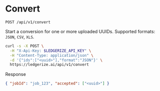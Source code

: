 # Convert

`POST /api/v1/convert`

Start a conversion for one or more uploaded UUIDs. Supported formats: `JSON`, `CSV`, `XLS`.

```bash
curl -s -X POST \
  -H "X-Api-Key: $LEDGERIZE_API_KEY" \
  -H "Content-Type: application/json" \
  -d '{"ids":["<uuid>"],"format":"JSON"}' \
  https://ledgerize.ai/api/v1/convert
```

Response
```json
{ "jobId": "job_123", "accepted": ["<uuid>"] }
```
